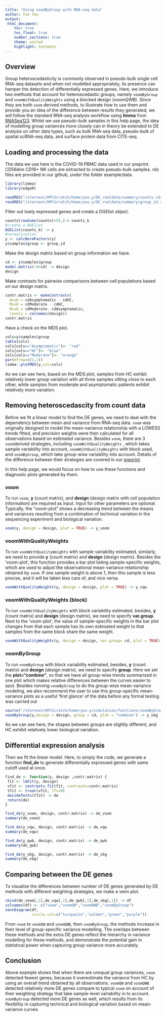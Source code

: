 ```yaml
---
title: "Using voomByGroup with RNA-seq data"
author: Yue You
output:
 html_document:
    toc: true
    toc_float: true
    number_sections: true
    theme: united
    highlight: textmate
---
```


## Overview
Group heteroscedasticity is commonly observed in pseudo-bulk single cell RNA-seq datasets and when not modelled appropriately, its presence can hamper the detection of differentially expressed genes. Here, we introduce two methods that account for heteroscedastic groups, namely ```voomByGroup``` and ```voomWithQualityWeights``` using a blocked design (voomQWB). 
Since they are both ```voom``` derived methods, to illustrate how to use them and provide you an idea of the difference between results they generated, we will follow the standard RNA-seq analysis workflow using **limma** from [RNASeq123](https://f1000research.com/articles/5-1408).
Whilst we use pseudo-bulk samples in this help page, the idea of modelling group variances more closely can in theory be extended to DE analysis on other data types, such as bulk RNA-seq data, pseudo-bulk of spatial scRNA-seq data, and surface protein data from CITE-seq.

## Loading and processing the data

The data we use here is the COVID-19 PBMC data used in our preprint. CD56dim CD16+ NK cells are extracted to create pseudo-bulk samples. rds files are provided in our github, under the folder example/data.

```r
library(limma)
library(edgeR)
```

```r
readRDS("/stornext/HPCScratch/home/you.y/DE_realdata/summary/counts.rds") -> counts
readRDS("/stornext/HPCScratch/home/you.y/DE_realdata/summary/group_id.rds") -> group_id
```

Filter out lowly expressed genes and create a DGElist object.

```r
counts[rowSums(counts)>50,]-> counts_k
#create a DGElist
DGEList(counts_k) -> y
#normalization
y <- calcNormFactors(y)
y$samples$group <- group_id
```

Make the design matrix based on group information we have.

```r
cd <- y$samples$group
model.matrix(~0+cd) -> design
design
```

Make contrasts for pairwise comparisons between cell populations based on our design matrix.

```r
contr.matrix <- makeContrasts(
  AvsH = cdAsymptomatic - cdHC,
  MvsH = cdModerate - cdHC,
  MvsA = cdModerate- cdAsymptomatic,
  levels = colnames(design))
contr.matrix
```

Have a check on the MDS plot.

```r
cols=y$samples$group
table(cols)
cols[cols=="Asymptomatic"]<- "red"
cols[cols=="HC"]<- "blue"
cols[cols=="Moderate"]<- "orange"
par(mfrow=c(1,1))
limma::plotMDS(y,col=cols)
```

As we can see here, based on the MDS plot, samples from HC exhibit relatively lower group variation with all three samples sitting close to each other, while samples from moderate and asymptomatic patients exhibit relatively more variation. 


## Removing heteroscedascity from count data

Before we fit a linear model to find the DE genes, we need to deal with the dependency between mean and variance from RNA-seq data. ```voom``` was originally designed to model the mean-variance relationship with a LOWESS trends fitted, and precision weights were then calculated for all observations based on estimated variance. 
Besides ```voom```, there are 3 ```voom```derived strategies, including ```voomWithQualityWeights``` , which takes sample variability into account, ```voomWithQualityWeights``` with block used, and ```voomByGroup```, which take group-wise variability into account. Details of the difference between their strategies are covered in our [preprint](https://www.overleaf.com/project/623818bbca6c8f055c155faf).

In this help page, we would focus on how to use these functions and diagnostic plots generated by them.

### voom

To run ```voom```, **y** (count matrix), and **design** (design matrix with cell population information) are required as input. Input for other parameters are optional. 
Typically, the “voom-plot” shows a decreasing trend between the means and variances resulting from a combination of technical variation in the sequencing experiment and biological variation. 

```r
voom(y, design = design, plot = TRUE) -> y_voom
```

### voomWithQualityWeights

To run ```voomWithQualityWeights``` with sample variability estimated, similarly, we need to provide **y** (count matrix) and **design** (design matrix).
Besides the 'voom-plot', this function provides a bar plot listing sample-specific weights, which are used to adjust the observational mean-variance relationship obtained by ```voom```. If one sample weight is above 1, then this sample is less precise, and it will be taken less care of, and vice versa.

```r
voomWithQualityWeights(y, design = design, plot = TRUE) -> y_vqw
```

### voomWithQualityWeights (block)

To run ```voomWithQualityWeights``` with block variability estimated, besides, **y** (count matrix) and **design** (design matrix), we need to specify **var.group**. 
Next to the 'voom-plot', the value of sample-specific weights in the bar plot changes from that each sample has its own estimated weight to that samples from the same block share the same weight. 

```r
voomWithQualityWeights(y, design = design, var.group= cd, plot = TRUE) -> y_qwb
```

### voomByGroup

To run ```voomByGroup``` with block variability estimated, besides, **y** (count matrix) and **design** (design matrix), we need to specify **group**. 
Here we set the **plot="combine"**, so that we have all group-wise trends summarized in one plot which makes relative differences between the curves easier to spot.
Besides running ```voomByGroup``` to do the group-wise mean-variance modeling, we also recommend the user to use this group-specific mean-variance plots as a useful 'first glance' of the data before any formal testing was carried out

```r
source("/stornext/HPCScratch/home/you.y/simulation/functions/voomByGroup.R")
voomByGroup(y,design = design, group = cd, plot = "combine") -> y_vbg
```

As we can see here, the shapes between groups are slightly different, and HC exhibit relatively lower biological variation. 

## Differential expression analysis

Then we fit the linear model. Here, to simply the code, we generate a function **find_de** to generate differentially expressed genes with same cutoff used at once. 

```r
find_de <- function(y, design ,contr.matrix) {
 fit <- lmFit(y, design)
 vfit <- contrasts.fit(fit, contrasts=contr.matrix)
 tfit <- treat(vfit, lfc=0)
 decideTests(tfit) -> de
 return(de)
}
```

```r
find_de(y_voom, design, contr.matrix) -> de_voom
summary(de_voom)
```

```r
find_de(y_vqw, design, contr.matrix) -> de_vqw
summary(de_vqw)
```

```r
find_de(y_qwb, design, contr.matrix) -> de_qwb
summary(de_qwb)
```

```r
find_de(y_vbg, design, contr.matrix) -> de_vbg
summary(de_vbg)
```

## Comparing between the DE genes 

To visualize the differences between number of DE genes generated by DE methods with different weighting strategies, we make a venn plot.

```r
cbind(de_voom[,1],de_vqw[,1],de_qwb[,1],de_vbg[,1]) -> df
colnames(df) <- c("voom","voomQW","voomQWB","voomByGroup")
vennDiagram(df,
            circle.col=c("turquoise","salmon","green","purple"))
```


From ```voom``` to ```voomQW``` and ```voomQWB```, then ```voomByGroup```, the methods increase in their level of group-specific variance modelling.
The overlaps between these methods and the extra DE genes reflect the hierarchy in variance modelling for these methods, and demonstrate the potential gain in statistical power when capturing group variance more accurately.

## Conclusion

Above example shows that when there are unequal group variances, ```voom``` detected fewest genes, because it overestimate the variance from HC by using an overall trend obtained by all observations. 
```voomQW``` and ```voomQWB``` detected relatively more DE genes compare to typical ```voom```  on account of their weighting strategy that take sample-level variability in to account.
```voomByGroup``` detected more DE genes as well, which results from its flexibility in capturing technical and biological variation based on mean-variance curves.

